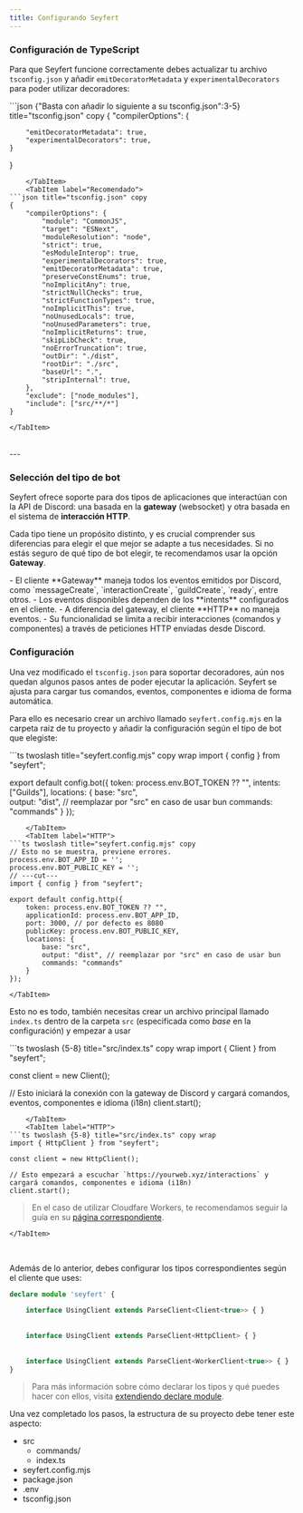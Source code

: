 ```yaml
---
title: Configurando Seyfert
---
```



### Configuración de TypeScript
 
Para que Seyfert funcione correctamente debes actualizar tu archivo `tsconfig.json` y añadir `emitDecoratorMetadata` y `experimentalDecorators` para poder utilizar decoradores:

<Tabs>
    <TabItem label ="tsconfig.json">
```json {"Basta con añadir lo siguiente a su tsconfig.json":3-5} title="tsconfig.json" copy
{
    "compilerOptions": {

        "emitDecoratorMetadata": true,
        "experimentalDecorators": true,
    }
}
``` 
    </TabItem>
    <TabItem label="Recomendado">
```json title="tsconfig.json" copy
{
    "compilerOptions": {
        "module": "CommonJS",
        "target": "ESNext",
        "moduleResolution": "node",
        "strict": true,
        "esModuleInterop": true,
        "experimentalDecorators": true,
        "emitDecoratorMetadata": true,
        "preserveConstEnums": true,
        "noImplicitAny": true,
        "strictNullChecks": true,
        "strictFunctionTypes": true,
        "noImplicitThis": true,
        "noUnusedLocals": true,
        "noUnusedParameters": true,
        "noImplicitReturns": true,
        "skipLibCheck": true,
        "noErrorTruncation": true,
        "outDir": "./dist",
        "rootDir": "./src",
        "baseUrl": ".",
        "stripInternal": true,
    },
    "exclude": ["node_modules"],
    "include": ["src/**/*"]
}
```
    </TabItem>
</Tabs>

<br/>
---

### Selección del tipo de bot

Seyfert ofrece soporte para dos tipos de aplicaciones que interactúan con la API de Discord: una basada en la **gateway** (websocket) y otra basada en el sistema de **interacción HTTP**.

Cada tipo tiene un propósito distinto, y es crucial comprender sus diferencias para elegir el que mejor se adapte a tus necesidades. Si no estás seguro de qué tipo de bot elegir, te recomendamos usar la opción **Gateway**.

<Tabs>
    <TabItem label="Gateway">
        - El cliente **Gateway** maneja todos los eventos emitidos por Discord, como `messageCreate`, `interactionCreate`, `guildCreate`, `ready`, entre otros.  
        - Los eventos disponibles dependen de los **intents** configurados en el cliente.
    </TabItem>
    <TabItem label="HTTP">
        - A diferencia del gateway, el cliente **HTTP** no maneja eventos.  
        - Su funcionalidad se limita a recibir interacciones (comandos y componentes) a través de peticiones HTTP enviadas desde Discord.
    </TabItem>
</Tabs>

<br />

### Configuración

Una vez modificado el `tsconfig.json` para soportar decoradores, aún nos quedan algunos pasos antes de poder ejecutar la aplicación. Seyfert se ajusta para cargar tus comandos, eventos, componentes e idioma de forma automática.

Para ello es necesario crear un archivo llamado `seyfert.config.mjs` en la carpeta raíz de tu proyecto y añadir la configuración según el tipo de bot que elegiste:

<Tabs>
    <TabItem label="Gateway">
 ```ts twoslash title="seyfert.config.mjs" copy wrap 
import { config } from "seyfert";

export default config.bot({
    token: process.env.BOT_TOKEN ?? "",
    intents: ["Guilds"],
    locations: {
        base: "src",    
        output: "dist", // reemplazar por "src" en caso de usar bun
        commands: "commands"
    }
});
```
    </TabItem>
    <TabItem label="HTTP">
```ts twoslash title="seyfert.config.mjs" copy
// Esto no se muestra, previene errores.
process.env.BOT_APP_ID = '';
process.env.BOT_PUBLIC_KEY = '';
// ---cut---
import { config } from "seyfert";

export default config.http({
    token: process.env.BOT_TOKEN ?? "",
    applicationId: process.env.BOT_APP_ID,
    port: 3000, // por defecto es 8080
    publicKey: process.env.BOT_PUBLIC_KEY,
    locations: {
        base: "src",
        output: "dist", // reemplazar por "src" en caso de usar bun
        commands: "commands"
    }
});
```
    </TabItem>
</Tabs>


Esto no es todo, también necesitas crear un archivo principal llamado `index.ts` dentro de la carpeta `src` (especificada como *base* en la configuración) y empezar a usar 

<Tabs>
    <TabItem label="Gateway">
```ts twoslash {5-8} title="src/index.ts" copy wrap
import { Client } from "seyfert";

const client = new Client();

// Esto iniciará la conexión con la gateway de Discord y cargará comandos, eventos, componentes e idioma (i18n)
client.start();
```
    </TabItem>
    <TabItem label="HTTP">
```ts twoslash {5-8} title="src/index.ts" copy wrap
import { HttpClient } from "seyfert";

const client = new HttpClient();

// Esto empezará a escuchar `https://yourweb.xyz/interactions` y cargará comandos, componentes e idioma (i18n)
client.start();
```

> En el caso de utilizar Cloudfare Workers, te recomendamos seguir la guía en su [página correspondiente](../recipes/cloudflare-workers).

    </TabItem>
</Tabs>

<br />

Además de lo anterior, debes configurar los tipos correspondientes según el cliente que uses:

```ts {"Gateway":2-3} {"HTTP":5-6} {"Worker":8-9} copy
declare module 'seyfert' {

    interface UsingClient extends ParseClient<Client<true>> { }
  
  
    interface UsingClient extends ParseClient<HttpClient> { }
  
  
    interface UsingClient extends ParseClient<WorkerClient<true>> { }
} 
```

> Para más información sobre cómo declarar los tipos y qué puedes hacer con ellos, visita [extendiendo declare module](./declare-module).


Una vez completado los pasos, la estructura de su proyecto debe tener este aspecto:

<FileTree>

- src
  - commands/
  - index.ts
- seyfert.config.mjs
- package.json
- .env
- tsconfig.json

</FileTree>
